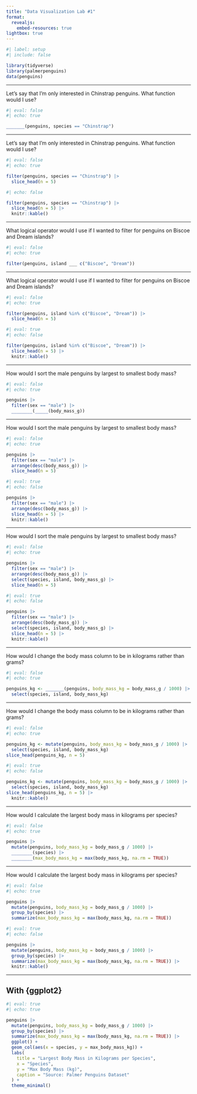 ```yaml
---
title: "Data Visualization Lab #1"
format:
  revealjs:
    embed-resources: true
lightbox: true
---
```


```r
#| label: setup
#| include: false

library(tidyverse)
library(palmerpenguins)
data(penguins)
```

---

Let's say that I'm only interested in Chinstrap penguins. What function would I use?

```r
#| eval: false
#| echo: true

_______(penguins, species == "Chinstrap")
```

---

Let's say that I'm only interested in Chinstrap penguins. What function would I use?

```r
#| eval: false
#| echo: true

filter(penguins, species == "Chinstrap") |>
  slice_head(n = 5)
```

```r
#| echo: false

filter(penguins, species == "Chinstrap") |>
  slice_head(n = 5) |>
  knitr::kable()
```

---

What logical operator would I use if I wanted to filter for penguins on Biscoe and Dream islands?

```r
#| eval: false
#| echo: true

filter(penguins, island ___ c("Biscoe", "Dream"))
```

---

What logical operator would I use if I wanted to filter for penguins on Biscoe and Dream islands?

```r
#| eval: false
#| echo: true

filter(penguins, island %in% c("Biscoe", "Dream")) |>
  slice_head(n = 5)
```

```r
#| eval: true
#| echo: false

filter(penguins, island %in% c("Biscoe", "Dream")) |>
  slice_head(n = 5) |>
  knitr::kable()
```

---

How would I sort the male penguins by largest to smallest body mass?

```r
#| eval: false
#| echo: true

penguins |>
  filter(sex == "male") |>
  ________(_____(body_mass_g))
```

---

How would I sort the male penguins by largest to smallest body mass?

```r
#| eval: false
#| echo: true

penguins |>
  filter(sex == "male") |>
  arrange(desc(body_mass_g)) |>
  slice_head(n = 5)
```

```r
#| eval: true
#| echo: false

penguins |>
  filter(sex == "male") |>
  arrange(desc(body_mass_g)) |>
  slice_head(n = 5) |>
  knitr::kable()
```

---

How would I sort the male penguins by largest to smallest body mass?

```r
#| eval: false
#| echo: true

penguins |>
  filter(sex == "male") |>
  arrange(desc(body_mass_g)) |>
  select(species, island, body_mass_g) |>
  slice_head(n = 5)
```

```r
#| eval: true
#| echo: false

penguins |>
  filter(sex == "male") |>
  arrange(desc(body_mass_g)) |>
  select(species, island, body_mass_g) |>
  slice_head(n = 5) |>
  knitr::kable()
```

---

How would I change the body mass column to be in kilograms rather than grams?

```r
#| eval: false
#| echo: true

penguins_kg <- _______(penguins, body_mass_kg = body_mass_g / 1000) |>
  select(species, island, body_mass_kg)
```

---

How would I change the body mass column to be in kilograms rather than grams?

```r
#| eval: false
#| echo: true

penguins_kg <- mutate(penguins, body_mass_kg = body_mass_g / 1000) |>
  select(species, island, body_mass_kg)
slice_head(penguins_kg, n = 5)
```

```r
#| eval: true
#| echo: false

penguins_kg <- mutate(penguins, body_mass_kg = body_mass_g / 1000) |>
  select(species, island, body_mass_kg)
slice_head(penguins_kg, n = 5) |>
  knitr::kable()
```

---

How would I calculate the largest body mass in kilograms per species?

```r
#| eval: false
#| echo: true

penguins |>
  mutate(penguins, body_mass_kg = body_mass_g / 1000) |>
  ________(species) |>
  ________(max_body_mass_kg = max(body_mass_kg, na.rm = TRUE))
```

---

How would I calculate the largest body mass in kilograms per species?

```r
#| eval: false
#| echo: true

penguins |>
  mutate(penguins, body_mass_kg = body_mass_g / 1000) |>
  group_by(species) |>
  summarize(max_body_mass_kg = max(body_mass_kg, na.rm = TRUE))
```

```r
#| eval: true
#| echo: false

penguins |>
  mutate(penguins, body_mass_kg = body_mass_g / 1000) |>
  group_by(species) |>
  summarize(max_body_mass_kg = max(body_mass_kg, na.rm = TRUE)) |>
  knitr::kable()
```

---

## With {ggplot2} {.scrollable}

```r
#| eval: true
#| echo: true

penguins |>
  mutate(penguins, body_mass_kg = body_mass_g / 1000) |>
  group_by(species) |>
  summarize(max_body_mass_kg = max(body_mass_kg, na.rm = TRUE)) |>
  ggplot() +
  geom_col(aes(x = species, y = max_body_mass_kg)) +
  labs(
    title = "Largest Body Mass in Kilograms per Species",
    x = "Species",
    y = "Max Body Mass (kg)",
    caption = "Source: Palmer Penguins Dataset"
  ) +
  theme_minimal()
```